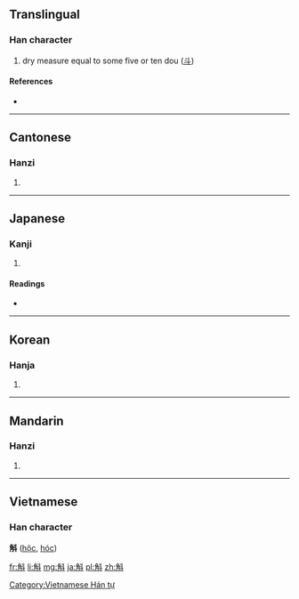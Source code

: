 ==Translingual==

===Han character===
{{Han char|rn=68|rad=斗|as=07|sn=11|four=2420<sub>0</sub>|canj=弓月卜十 (NBYJ)}}

# dry measure equal to some five or ten dou ([[斗]])

====References====
* {{Han ref|kx=0478.140|dkj=13508|dj=0836.170|hdz=32254.020|uh=659B|ud=26011|bh=B1D8|bd=45528}}

----

==Cantonese==

===Hanzi===
{{yue-hanzi|jyut=|y=huk6}}

# {{defn|Cantonese|sort=斗07}}

----

==Japanese==

===Kanji===
{{ja-kanji|grade=|rs=斗07}}

# {{defn|Japanese|sort=斗07}}

====Readings====
* {{ja-readings|on=[[こく]] (koku)|kun=[[ます]] (masu), [[ますめ]] (masume)}}

----

==Korean==

===Hanja===
{{ko-hanja|hangeul=곡|eumhun=|rv=gok|mr=kok|y=kok}}

# {{defn|Korean|sort=斗07}}

----

==Mandarin==

===Hanzi===
{{cmn-hanzi|pin=[[hú]] ([[hu2]])|wg=hu<sup>2</sup>}}
#{{defn|Mandarin|sort=斗07}}

----

==Vietnamese==
===Han character===
'''斛''' ([[hộc]], [[hóc]])

[[Category:Vietnamese Hán tự]]

[[fr:斛]]
[[li:斛]]
[[mg:斛]]
[[ja:斛]]
[[pl:斛]]
[[zh:斛]]